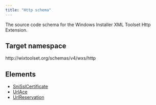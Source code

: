 ```yaml
---
title: "Http schema"
---
```


The source code schema for the Windows Installer XML Toolset Http Extension.

## Target namespace

http&#58;//wixtoolset.org/schemas/v4/wxs/http

## Elements

- [SniSslCertificate](../snisslcertificate)
- [UrlAce](../urlace)
- [UrlReservation](../urlreservation)
